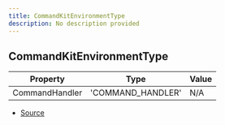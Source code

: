 ```yaml
---
title: CommandKitEnvironmentType
description: No description provided
---
```


## CommandKitEnvironmentType

| Property | Type | Value |
| ----------- | ----------- | ----------- |
| CommandHandler | 'COMMAND_HANDLER' | N/A |


- [Source](https://github.com/underctrl-io/commandkit/blob/e7997746676c2b18be64230c918cb998973d18b5/packages/commandkit/src/context/environment.ts#L185)